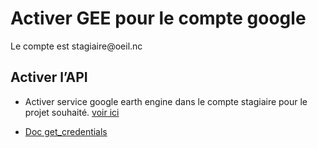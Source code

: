 # Activer GEE pour le compte google 

Le compte est stagiaire@oeil.nc

## Activer l'API

- Activer service google earth engine dans le compte stagiaire pour le projet souhaité. 
[voir ici](https://console.developers.google.com/apis/api/earthengine.googleapis.com/overview?project=338270192355)


- [Doc get_credentials](https://developers.google.com/earth-engine/guides/python_install-conda#get_credentials)